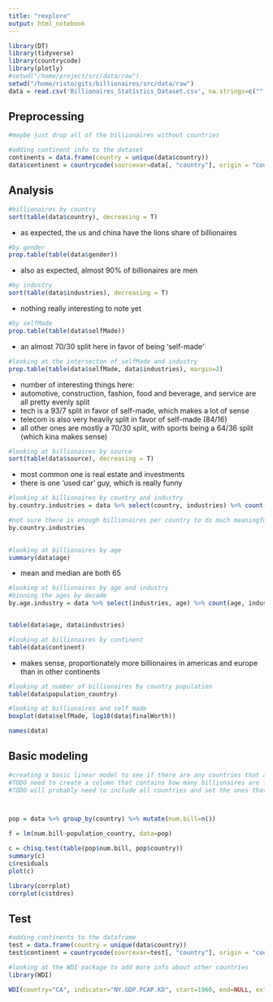 ```yaml
---
title: "rexplore"
output: html_notebook
---
```


```r
library(DT)
library(tidyverse)
library(countrycode)
library(plotly)
#setwd("/home/project/src/data/raw")
setwd("/home/risto/gits/billionaires/src/data/raw")
data = read.csv('Billionaires_Statistics_Dataset.csv', na.strings=c("","NA"))
```

## Preprocessing
```r
#maybe just drop all of the billionaires without countries

#adding continent info to the dataset
continents = data.frame(country = unique(data$country))
data$continent = countrycode(sourcevar=data[, "country"], origin = "country.name", destination="continent")

```

## Analysis
```r
#billionaires by country
sort(table(data$country), decreasing = T)
```
- as expected, the us and china have the lions share of billionaires
```r
#by gender
prop.table(table(data$gender))
```
- also as expected, almost 90% of billionaires are men 

```r
#by industry
sort(table(data$industries), decreasing = T)
```
- nothing really interesting to note yet

```r
#by selfMade
prop.table(table(data$selfMade))
```
- an almost 70/30 split here in favor of being 'self-made'

```r
#looking at the intersecton of selfMade and industry
prop.table(table(data$selfMade, data$industries), margin=2)
```
- number of interesting things here:
- automotive, construction, fashion, food and beverage, and service are all pretty evenly split
- tech is a 93/7 split in favor of self-made, which makes a lot of sense
- telecom is also very heavily split in favor of self-made (84/16)
- all other ones are mostly a 70/30 split, with sports being a 64/36 split (which kina makes sense)


```r
#looking at billionaires by source
sort(table(data$source), decreasing = T)
```
- most common one is real estate and investments
- there is one 'used car' guy, which is really funny

```r
#looking at billionaires by country and industry
by.country.industries = data %>% select(country, industries) %>% count(country, industries)

#not sure there is enough billionaires per country to do much meaningful analysis on it 
by.country.industries
 
```

```r
#looking at billionaires by age
summary(data$age)
```
- mean and median are both 65

```r
#looking at billionaires by age and industry
#binning the ages by decade
by.age.industry = data %>% select(industries, age) %>% count(age, industries)


table(data$age, data$industries)

```

```r
#looking at billionaires by continent
table(data$continent)
```
- makes sense, proportionately more billionaires in americas and europe than in other continents

```r
#looking at number of billionaires by country population
table(data$population_country)
```

```r
#looking at billionaires and self made
boxplot(data$selfMade, log10(data$finalWorth))


```


```r
names(data)
```


## Basic modeling
```r
#creating a basic linear model to see if there are any countries that are over/under represented
#TODO need to create a column that contains how many billionaires are from each country 
#TODO will probably need to include all countries and set the ones that have no billionaires to 0



pop = data %>% group_by(country) %>% mutate(num.bill=n())

f = lm(num.bill~population_country, data=pop)

c = chisq.test(table(pop$num.bill, pop$country))
summary(c)
c$residuals
plot(c)

library(corrplot)
corrplot(c$stdres)
```

## Test
```r
#adding continents to the dataframe
test = data.frame(country = unique(data$country))
test$continent = countrycode(sourcevar=test[, "country"], origin = "country.name", destination="continent")


```

```r
#looking at the WDI package to add more info about other countries
library(WDI)

WDI(country="CA", indicator="NY.GDP.PCAP.KD", start=1960, end=NULL, extra=FALSE, cache=NULL, latest=NULL, language="en" )
```
